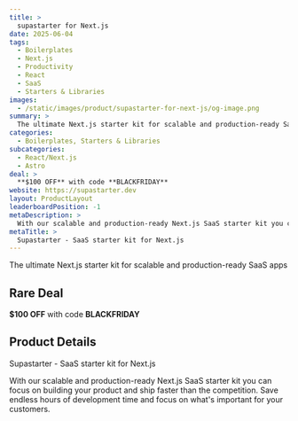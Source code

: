```yaml
---
title: >
  supastarter for Next.js
date: 2025-06-04
tags:
  - Boilerplates
  - Next.js
  - Productivity
  - React
  - SaaS
  - Starters & Libraries
images:
  - /static/images/product/supastarter-for-next-js/og-image.png
summary: >
  The ultimate Next.js starter kit for scalable and production-ready SaaS apps
categories:
  - Boilerplates, Starters & Libraries
subcategories:
  - React/Next.js
  - Astro
deal: >
  **$100 OFF** with code **BLACKFRIDAY**
website: https://supastarter.dev
layout: ProductLayout
leaderboardPosition: -1
metaDescription: >
  With our scalable and production-ready Next.js SaaS starter kit you can focus on building your product and ship faster than the competition. Save endless hours of development time and focus on what's important for your customers.
metaTitle: >
  Supastarter - SaaS starter kit for Next.js
---
```

The ultimate Next.js starter kit for scalable and production-ready SaaS apps

## Rare Deal

**$100 OFF** with code **BLACKFRIDAY**

## Product Details

Supastarter - SaaS starter kit for Next.js

With our scalable and production-ready Next.js SaaS starter kit you can focus on building your product and ship faster than the competition. Save endless hours of development time and focus on what's important for your customers.
